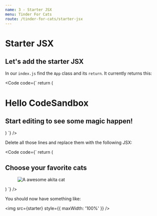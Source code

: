 ```yaml
---
name: 3 - Starter JSX
menu: Tinder For Cats
route: /tinder-for-cats/starter-jsx
---
```



# Starter JSX

## Let's add the starter JSX

In our `index.js` find the `App` class and its `return`. It currently returns this:

<Code
  code={`
return (
  <div className="App">
    <h1>Hello CodeSandbox</h1>
    <h2>Start editing to see some magic happen!</h2>
  </div>
)
`}
/>

Delete all those lines and replace them with the following JSX:

<Code
  code={`
return (
  <main>
    <section className="cat-wrapper">
      <h1>Choose your favorite cats</h1>
      <section className="cat-container">
        <figure>
          <img
            className="cat-image"
            src="https://catis.life/placeholder/400"
            alt="A awesome akita cat"
          />
        </figure>
      </section>
    </section>
  </main>
)
`}
/>

You should now have something like:

<img src={starter} style={{ maxWidth: '100%' }} />
